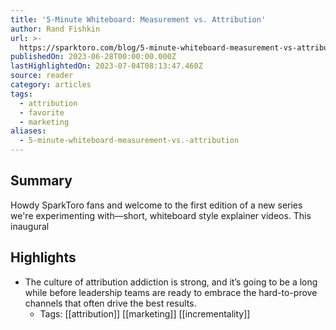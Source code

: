 ```yaml
---
title: '5-Minute Whiteboard: Measurement vs. Attribution'
author: Rand Fishkin
url: >-
  https://sparktoro.com/blog/5-minute-whiteboard-measurement-vs-attribution/?utm_source=rss&utm_medium=email&utm_campaign=rss_feed
publishedOn: 2023-06-28T00:00:00.000Z
lastHighlightedOn: 2023-07-04T08:13:47.460Z
source: reader
category: articles
tags:
  - attribution
  - favorite
  - marketing
aliases:
  - 5-minute-whiteboard-measurement-vs.-attribution
---
```

## Summary

Howdy SparkToro fans and welcome to the first edition of a new series we're experimenting with—short, whiteboard style explainer videos. This inaugural

## Highlights
- The culture of attribution addiction is strong, and it’s going to be a long while before leadership teams are ready to embrace the hard-to-prove channels that often drive the best results.
    - Tags: [[attribution]] [[marketing]] [[incrementality]]
